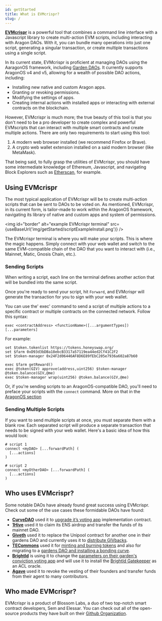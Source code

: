 ```yaml
---
id: getStarted
title: What is EVMcrispr?
slug: /
---
```



[**EVMcrispr**](https://evm-crispr.blossom.software/) is a powerful tool that combines a command line interface with a Javascript library to create multi-action EVM scripts, including interacting with Aragon DAOs. With it, you can bundle many operations into just one script, generating a singular transaction, or create multiple transactions using a single script.

In its current state, EVMcrispr is proficient at managing DAOs using the AaragonOS framework, including [Garden DAOs](https://gardens.1hive.org/#/home). It currently supports AragonOS v4 and v5, allowing for a wealth of possible DAO actions, including:

- Installing new native and custom Aragon apps.
- Granting or revoking permissions.
- Modifying the settings of apps.
- Creating internal actions with installed apps or interacting with external contracts on the blockchain.

However, EVMcrispr is much more; the true beauty of this tool is that you don't need to be a pro developer to create complex and powerful EVMscripts that can interact with multiple smart contracts and create multiple actions. There are only two requirements to start using this tool:

1. A modern web browser installed (we recommend Firefox or Brave).
2. A crypto web wallet extension installed on a said modern browser (like MetaMask).

That being said, to fully grasp the utilities of EVMcrispr, you should have some intermediate knowledge of Ethereum, Javascript, and navigating Block Explorers such as [Etherscan](https://etherscan.io), for example.


## Using EVMcrispr

The most typical application of EVMcrispr will be to create multi-action scripts that can be sent to DAOs to be voted on. As mentioned, EVMcrispr, in its current form, is tailor-made to work within the AragonOS framework, navigating its library of native and custom apps and system of permissions.


<img id="border" alt="example EVMcrispr terminal" src={useBaseUrl('img/getStarted/scriptExampleInstall.png')} />

The EVMcrispr terminal is where you will make your scripts. This is where the magic happens. Simply connect with your web wallet and switch to the same EVM-compatible chain of the DAO that you want to interact with (i.e., Mainnet, Matic, Gnosis Chain, etc.).

### Sending Scripts

 When writing a script, each line on the terminal defines another action that will be bundled into the same script.

Once you're ready to send your script, hit `Forward`, and EVMcrispr will generate the transaction for you to sign with your web wallet.

You can use the' exec' command to send a script of multiple actions to a specific contract or multiple contracts on the connected network. Follow this syntax:

```
exec <contractAddress> <functionName>([...argumentTypes]) [...parameters]
```

For example:

```
set $token.tokenlist https://tokens.honeyswap.org/
set $farm 0xD93d3bDBa18ebcB3317a57119ea44ed2Cf41C2F2
set $token-manager 0x24F2d06446AF8D6E89fEbC205e7936a602a87b60

exec $farm getReward()
exec @token(GIV) approve(address,uint256) $token-manager @token.balance(GIV,@me)
exec $token-manager wrap(uint256) @token.balance(GIV,@me)
```

Or, if you're sending scripts to an AragonOS-compatible DAO, you'll need to preface your scripts with the `connect` command. More on that in the [AragonOS section](/aragonOS/#the-connect-command)

### Sending Multiple Scripts

If you want to send multiple scripts at once, you must separate them with a blank row. Each separated script will produce a separate transaction that needs to be signed with your web wallet. Here's a basic idea of how this would look:

```
# script 1
connect <myDAO> [...forwardPath] (
  [...actions]
)

# script 2
connect <myOtherDAO> [...forwardPath] (
  [...actions]
)
```


## Who uses EVMcrispr?

Some notable DAOs have already found great success using EVMcrispr. Check out some of the use cases these formidable DAOs have found:

- [**CurveDAO**](https://curve.fi/) used it to [upgrade it’s voting app](https://gov.curve.fi/t/allowing-for-fractional-votes-by-curve-dao/2456) implementation contract.
- [**1Hive**](https://1hive.org/) used it to claim its ENS airdrop and transfer the funds of its mainnet DAO.
- [**Giveth**](https://giveth.io/) used it to replace the Unipool contract for another one in their gardens DAO and currently uses it to [distribute GIVbacks](https://giveth.io/givbacks).
- [**TECommons**](https://tecommons.org/) used it for [minting and burning tokens](https://forum.tecommons.org/t/one-time-change-of-tech-addresses-as-requested-by-owner-because-access-was-lost-or-another-reason/571) and also for migrating to a [gardens DAO and installing a bonding curve](https://forum.tecommons.org/t/commons-upgrade-demo-part-2/723).
- [**BrightId**](https://brightid.org/) is using it to change the [parameters on their garden's conviction voting app](https://forum.brightid.org/t/revisiting-the-brightdao-parameters-with-general-magic-support/355) and will use it to install the [BrightId Gatekeeper](https://forum.brightid.org/t/brightid-gatekeeper-for-aragon-permissions/131) as an ACL oracle.
- [**Agave**](https://agave.finance/) used it to revoke the vesting of their founders and transfer funds from their agent to many contributors.


## Who made EVMcrispr?

EVMcrispr is a product of Blossom Labs, a duo of two top-notch smart contract developers, Sem and Elessar. You can check out all of the open-source products they have built on their [Github Organization](https://github.com/BlossomLabs).
